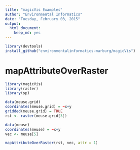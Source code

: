 ```yaml
---
title: "magicVis Examples"
author: "Environmental Informatics"
date: "Tuesday, February 03, 2015"
output:
  html_document:
    keep_md: yes
---
```


```r
library(devtools)
install_github("environmentalinformatics-marburg/magicVis")
```

# mapAttributeOverRaster
```r
library(magicVis)
library(raster)
library(sp)

data(meuse.grid)
coordinates(meuse.grid) = ~x+y
gridded(meuse.grid) = TRUE
rst <- raster(meuse.grid[3])

data(meuse)
coordinates(meuse) = ~x+y
vec <- meuse[5]

mapAttributeOverRaster(rst, vec, attr = 1)

```

